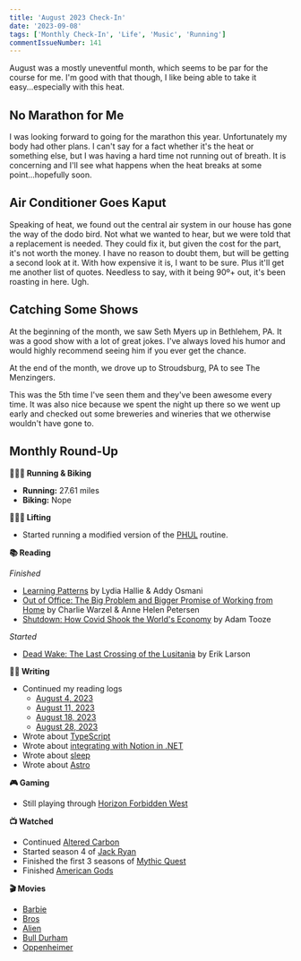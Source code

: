 ```yaml
---
title: 'August 2023 Check-In'
date: '2023-09-08'
tags: ['Monthly Check-In', 'Life', 'Music', 'Running']
commentIssueNumber: 141
---
```


August was a mostly uneventful month, which seems to be par for the course for me. I'm good with that though, I like being able to take it easy...especially with this heat.

## No Marathon for Me

I was looking forward to going for the marathon this year. Unfortunately my body had other plans. I can't say for a fact whether it's the heat or something else, but I was having a hard time not running out of breath. It is concerning and I'll see what happens when the heat breaks at some point...hopefully soon.

## Air Conditioner Goes Kaput

Speaking of heat, we found out the central air system in our house has gone the way of the dodo bird. Not what we wanted to hear, but we were told that a replacement is needed. They could fix it, but given the cost for the part, it's not worth the money. I have no reason to doubt them, but will be getting a second look at it. With how expensive it is, I want to be sure. Plus it'll get me another list of quotes. Needless to say, with it being 90º+ out, it's been roasting in here. Ugh.

## Catching Some Shows

At the beginning of the month, we saw Seth Myers up in Bethlehem, PA. It was a good show with a lot of great jokes. I've always loved his humor and would highly recommend seeing him if you ever get the chance.

At the end of the month, we drove up to Stroudsburg, PA to see The Menzingers.

<PostImage
    src="/images/posts/2023-09-08-august-2023-check-in/menzingers.jpg"
    alt="The Menzingers live at the Sherman Theater"
    width={1344}
    height={1008}
    centered
    shadowed
/>

This was the 5th time I've seen them and they've been awesome every time. It was also nice because we spent the night up there so we went up early and checked out some breweries and wineries that we otherwise wouldn't have gone to.

## Monthly Round-Up

**🏃🏼‍♂️ Running & Biking**

- **Running:** 27.61 miles
- **Biking:** Nope

**🏋🏼‍♂️ Lifting**

- Started running a modified version of the [PHUL](https://www.muscleandstrength.com/workouts/phul-workout) routine.

**📚 Reading**

*Finished*
- [Learning Patterns](https://leanpub.com/learningpatterns) by Lydia Hallie & Addy Osmani
- [Out of Office: The Big Problem and Bigger Promise of Working from Home](https://bookshop.org/p/books/out-of-office-the-big-problem-and-bigger-promise-of-working-from-home-anne-helen-petersen/16467530?ean=9780593460382) by Charlie Warzel & Anne Helen Petersen
- [Shutdown: How Covid Shook the World's Economy](https://bookshop.org/p/books/shutdown-how-covid-shook-the-world-s-economy-adam-tooze/16278362?ean=9780593297551) by Adam Tooze


*Started*
- [Dead Wake: The Last Crossing of the Lusitania](https://bookshop.org/p/books/dead-wake-the-last-crossing-of-the-lusitania-erik-larson/7296476?ean=9780307408877) by Erik Larson

**✍🏻 Writing**

- Continued my reading logs
	- [August 4, 2023](https://kpwags.com/reading-log/38)
	- [August 11, 2023](https://kpwags.com/reading-log/39)
	- [August 18, 2023](https://kpwags.com/reading-log/40)
	- [August 28, 2023](https://kpwags.com/reading-log/41)
- Wrote about [TypeScript](https://kpwags.com/posts/2023/08/07/is-typescript-solving-a-problem-or-a-symptom)
- Wrote about [integrating with Notion in .NET](https://kpwags.com/posts/2023/08/09/integrating-with-notions-api-using-net)
- Wrote about [sleep](https://kpwags.com/posts/2023/08/16/figuring-out-better-sleep-habits)
- Wrote about [Astro](https://kpwags.com/posts/2023/08/21/digging-into-astro)

**🎮 Gaming**

- Still playing through [Horizon Forbidden West](https://www.playstation.com/en-us/games/horizon-forbidden-west/)

**📺 Watched**

- Continued [Altered Carbon](https://www.imdb.com/title/tt2261227/)
- Started season 4 of [Jack Ryan](https://www.imdb.com/title/tt5057054/)
- Finished the first 3 seasons of [Mythic Quest](https://www.imdb.com/title/tt8879940/)
- Finished [American Gods](https://www.imdb.com/title/tt1898069/)

**🎬 Movies**

- [Barbie](https://www.imdb.com/title/tt1517268/)
- [Bros](https://www.imdb.com/title/tt9731598/)
- [Alien](https://imdb.com/title/tt0078748/)
- [Bull Durham](https://www.imdb.com/title/tt0094812/)
- [Oppenheimer](https://www.imdb.com/title/tt15398776/)
